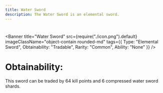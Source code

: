 ```yaml
---
title: Water Sword
description: The Water Sword is an elemental sword.
---
```

#


<Banner 
   title="Water Sword"
   src={require("./icon.png").default}
   imageClassName="object-contain rounded-md"
   tags={{
      Type: "Elemental Sword", 
      Obtainability: "Tradable",
      Rarity: "Common",
      Ability: "None"
   }}
/>

<div className="mt-6" />

# Obtainability:
This sword can be traded by 64 kill points and 6 compressed water sword shards.